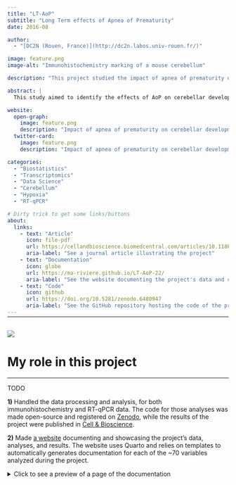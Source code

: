 ```yaml
---
title: "LT-AoP"
subtitle: "Long Term effects of Apnea of Prematurity"
date: 2016-08

author:
  - "[DC2N (Rouen, France)](http://dc2n.labos.univ-rouen.fr/)"

image: feature.png
image-alt: "Immunohistochemistry marking of a mouse cerebellum"

description: "This project studied the impact of apnea of prematurity on cerebellar development and the long-term functional deficits resulting from it, using intermittent hypoxia in a mouse model."

abstract: |
  This study aimed to identify the effects of AoP on cerebellar development, and to demonstrate that the cerebellum is vulnerable to AoP. This was shown via enzymatic assay studies and RT-qPCR. Results confirmed the presence of alterations of cellular mechanisms, such as oxidative stress, leading to a delay in cerebellar maturation. This was further assessed through visible changes in cellular phenotype and histology via immunocytochemistry. Furthermore, behavioral studies showed that functional and behavioral alterations persisted in adulthood.

website:
  open-graph:
    image: feature.png
    description: "Impact of apnea of prematurity on cerebellar development and the long-term functional deficits resulting from it"
  twitter-card:
    image: feature.png
    description: "Impact of apnea of prematurity on cerebellar development and the long-term functional deficits resulting from it"

categories:
  - "Biostatistics"
  - "Transcriptomics"
  - "Data Science"
  - "Cerebellum"
  - "Hypoxia"
  - "RT-qPCR"

# Dirty trick to get some links/buttons
about:
  links:
    - text: "Article"
      icon: file-pdf
      url: https://cellandbioscience.biomedcentral.com/articles/10.1186/s13578-022-00869-5
      aria-label: "See a journal article illustrating the project"
    - text: "Documentation"
      icon: globe
      url: https://ma-riviere.github.io/LT-AoP-22/
      aria-label: "See the website documenting the project's data and code"
    - text: "Code"
      icon: github
      url: https://doi.org/10.5281/zenodo.6480947
      aria-label: "See the GitHub repository hosting the code of the project and related paper"
---
```


<hr style="margin-bottom: 30px; margin-top: -12px">

![](feature.png){.preview-image fig-alt="Image illustrating the project"}

# My role in this project
***

TODO

**1)** Handled the data processing and analysis, for both immunohistochemistry and RT-qPCR data. The code for those analyses was made open-source and registered on [Zenodo](https://doi.org/10.5281/zenodo.6480947), while the results of the project were published in [Cell & Bioscience](https://cellandbioscience.biomedcentral.com/articles/10.1186/s13578-022-00869-5).

**2)** Made [a website](https://ma-riviere.github.io/LT-AoP-22/) documenting and showcasing the project's data, analyses, and results. The website uses Quarto and relies on templates to automatically generates documentation for each of the ~70 variables analyzed during the project.

<details>
  <summary>Click to see a preview of a page of the documentation</summary>
  <iframe src="https://ma-riviere.github.io/LT-AoP-22/" width="100%" height="800"></iframe>
</details>